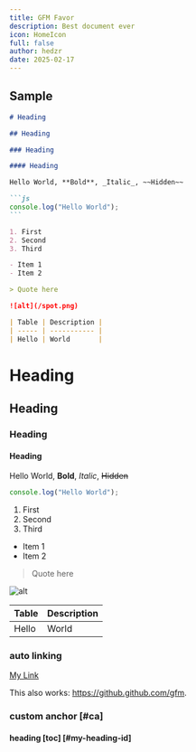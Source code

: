 ```yaml
---
title: GFM Favor
description: Best document ever
icon: HomeIcon
full: false
author: hedzr
date: 2025-02-17
---
```


## Sample

````markdown
# Heading

## Heading

### Heading

#### Heading

Hello World, **Bold**, _Italic_, ~~Hidden~~

```js
console.log("Hello World");
```

1. First
2. Second
3. Third

- Item 1
- Item 2

> Quote here

![alt](/spot.png)

| Table | Description |
| ----- | ----------- |
| Hello | World       |
````

# Heading

## Heading

### Heading

#### Heading

Hello World, **Bold**, _Italic_, ~~Hidden~~

```js
console.log("Hello World");
```

1. First
2. Second
3. Third

- Item 1
- Item 2

> Quote here

![alt](/spot.png)

| Table | Description |
| ----- | ----------- |
| Hello | World       |

### auto linking

[My Link](https://github.github.com/gfm)

This also works: https://github.github.com/gfm.

### custom anchor [#ca]

#### heading [toc] [#my-heading-id]
